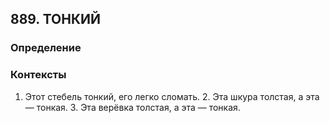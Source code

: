 ## 889. ТОНКИЙ
### Определение


### Контексты
1. Этот стебель тонкий, его легко сломать. 2. Эта шкура толстая, а эта — тонкая. 3. Эта верёвка толстая, а эта — тонкая. 

